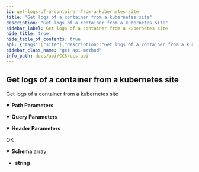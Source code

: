 ```yaml
---
id: get-logs-of-a-container-from-a-kubernetes-site
title: "Get logs of a container from a kubernetes site"
description: "Get logs of a container from a kubernetes site"
sidebar_label: Get logs of a container from a kubernetes site
hide_title: true
hide_table_of_contents: true
api: {"tags":["site"],"description":"Get logs of a container from a kubernetes site","parameters":[{"name":"site_id","in":"path","description":"Site ID","required":true,"schema":{"type":"integer"}},{"name":"pod_name","in":"query","description":"Pod name","required":true,"schema":{"type":"string"}},{"name":"container_name","in":"query","description":"Container name","required":true,"schema":{"type":"string"}},{"name":"x-api-host","in":"header","description":"Authentication Required Parameters","required":true,"schema":{"type":"string","default":"k8s-taichung-default"}}],"responses":{"200":{"description":"OK","content":{"application/json":{"schema":{"type":"array","items":{"type":"string","example":"Aug 14 06:51:45 localhost dhclient: DHCPACK of 192.168.111.42 from 192.168.111.4"}}}}}},"method":"get","path":"/sites/{site_id}/container/logs/","servers":[{"url":"https://{apigateway}/api/v3/{ApiHost}/","variables":{"apigateway":{"default":"apigateway.twcc.ai"},"ApiHost":{"default":"k8s-taichung-default"}}}],"security":[{"ApiKeyAuth":[]}],"securitySchemes":{"ApiKeyAuth":{"type":"apiKey","in":"header","name":"x-api-key"}},"info":{"version":"1.5.1","title":"CCS API","description":"This is CCS API.\n"},"postman":{"name":"Get logs of a container from a kubernetes site","description":{"content":"Get logs of a container from a kubernetes site","type":"text/plain"},"url":{"path":["sites",":site_id","container","logs",""],"host":["{{baseUrl}}"],"query":[{"disabled":false,"description":{"content":"(Required) Pod name","type":"text/plain"},"key":"pod_name","value":""},{"disabled":false,"description":{"content":"(Required) Container name","type":"text/plain"},"key":"container_name","value":""}],"variable":[{"disabled":false,"description":{"content":"(Required) Site ID","type":"text/plain"},"type":"any","value":"","key":"site_id"}]},"header":[{"disabled":false,"description":{"content":"(Required) Authentication Required Parameters","type":"text/plain"},"key":"x-api-host","value":""},{"key":"Accept","value":"application/json"}],"method":"GET"}}
sidebar_class_name: "get api-method"
info_path: docs/api/CCS/ccs-api
---
```



## Get logs of a container from a kubernetes site



Get logs of a container from a kubernetes site

<details style={{"marginBottom":"1rem"}} data-collapsed={false} open={true}><summary style={{}}><strong>Path Parameters</strong></summary><div><ul><ParamsItem className={"paramsItem"} param={{"name":"site_id","in":"path","description":"Site ID","required":true,"schema":{"type":"integer"}}}></ParamsItem></ul></div></details><details style={{"marginBottom":"1rem"}} data-collapsed={false} open={true}><summary style={{}}><strong>Query Parameters</strong></summary><div><ul><ParamsItem className={"paramsItem"} param={{"name":"pod_name","in":"query","description":"Pod name","required":true,"schema":{"type":"string"}}}></ParamsItem><ParamsItem className={"paramsItem"} param={{"name":"container_name","in":"query","description":"Container name","required":true,"schema":{"type":"string"}}}></ParamsItem></ul></div></details><details style={{"marginBottom":"1rem"}} data-collapsed={false} open={true}><summary style={{}}><strong>Header Parameters</strong></summary><div><ul><ParamsItem className={"paramsItem"} param={{"name":"x-api-host","in":"header","description":"Authentication Required Parameters","required":true,"schema":{"type":"string","default":"k8s-taichung-default"}}}></ParamsItem></ul></div></details><div><ApiTabs><TabItem label={"200"} value={"200"}><div>

OK

</div><div><MimeTabs schemaType={"response"}><TabItem label={"application/json"} value={"application/json"}><SchemaTabs groupId={"schema-tabs"}><TabItem label={"Schema"} value={"Schema"}><details style={{}} data-collapsed={false} open={true}><summary style={{"textAlign":"left"}}><strong>Schema</strong><span style={{"opacity":"0.6"}}> array</span></summary><div style={{"textAlign":"left","marginLeft":"1rem"}}></div><ul style={{"marginLeft":"1rem"}}><li><div><strong>string</strong></div></li></ul></details></TabItem><TabItem label={"Example (from schema)"} value={"Example (from schema)"}><ResponseSamples responseExample={"[\n  \"Aug 14 06:51:45 localhost dhclient: DHCPACK of 192.168.111.42 from 192.168.111.4\"\n]"} language={"json"}></ResponseSamples></TabItem></SchemaTabs></TabItem></MimeTabs></div></TabItem></ApiTabs></div>
      